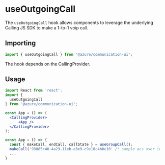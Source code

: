 
<Meta title="Hooks/Calling/useOutgoingCall" />

# useOutgoingCall

The `useOutgoingCall` hook allows components to leverage the underlying Calling JS SDK to make a 1-to-1 voip call.

## Importing

```javascript
import { useOutgoingCall } from '@azure/communication-ui';
```

The hook depends on the CallingProvider.

## Usage

```jsx
import React from 'react';
import {
  useOutgoingCall
} from '@azure/communication-ui';

const App = () => (
  <CallingProvider>
      <App />
  </CallingProvider>
);

const App = () => {
  const { makeCall, endCall, callState } = useGroupCall();
  makeCall('98885c40-4a29-11eb-a3e9-c9e18c4b8e10' /* sample acs user id */);
  ...
}
```
